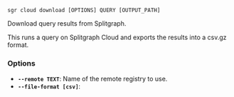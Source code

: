 
```sgr cloud download [OPTIONS] QUERY [OUTPUT_PATH]```

Download query results from Splitgraph.

This runs a query on Splitgraph Cloud and exports the results into a csv.gz format.

### Options

  * **`--remote TEXT`**: Name of the remote registry to use.
  * **`--file-format [csv]`**: 
